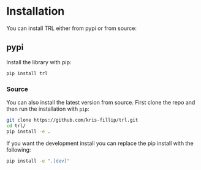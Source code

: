 # Installation
You can install TRL either from pypi or from source:

## pypi
Install the library with pip:

```bash
pip install trl
```

### Source
You can also install the latest version from source. First clone the repo and then run the installation with `pip`:

```bash
git clone https://github.com/kris-fillip/trl.git
cd trl/
pip install -e .
```

If you want the development install you can replace the pip install with the following:

```bash
pip install -e ".[dev]"
```